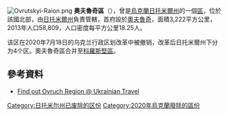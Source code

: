 [[Image:Ovrutskyi-Raion.png|thumb]]
'''奧夫魯奇區'''（{{lang-uk|Овруцький район}}），曾是[[烏克蘭|烏克蘭]][[日托米爾州|日托米爾州]]的一個[[区_(乌克兰)|區]]，位於該國北部，由[[日托米爾州|日托米爾州]]負責管轄，首府設於[[奧夫魯奇|奧夫魯奇]]，面積3,222平方公里，2013年人口58,809，人口密度每平方公里18.25人。

该区在2020年7月18日的乌克兰行政区划改革中被撤销，改革后日托米爾州下分为4个区。奧夫魯奇區合并至[[科羅斯堅區|科羅斯堅區]]。

==參考資料==
* [https://archive.is/20130418194732/http://ukrainian.travel/index.php?option=com_gmaps&task=point&id=3557&Itemid=59&lang=en Find out Ovruch Region @ Ukrainian Travel]

{{Coord|51|19|18|N|28|48|50|E|display=title}}
{{Zhytomyr-geo-stub}}

{{DEFAULTSORT:Овруцький район}}
[[Category:日托米尔州已废除的区份|Category:日托米尔州已废除的区份]]
[[Category:2020年烏克蘭廢除的區份|Category:2020年烏克蘭廢除的區份]]